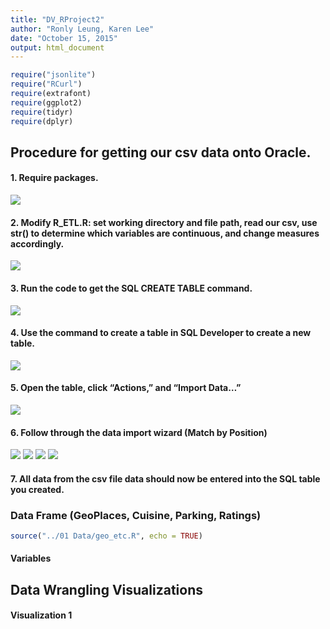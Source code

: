 ```yaml
---
title: "DV_RProject2"
author: "Ronly Leung, Karen Lee"
date: "October 15, 2015"
output: html_document
---
```

```r
require("jsonlite")
require("RCurl")
require(extrafont)
require(ggplot2)
require(tidyr)
require(dplyr)
```

## Procedure for getting our csv data onto Oracle.

#### 1. Require packages.

![](s1.jpg)  

#### 2. Modify R_ETL.R: set working directory and file path, read our csv, use str() to determine which variables are continuous, and change measures accordingly. 

![](s2.jpg)  

#### 3. Run the code to get the SQL CREATE TABLE command. 
![](s3.jpg)  

#### 4. Use the command to create a table in SQL Developer to create a new table. 
![](s4.jpg)  

#### 5. Open the table, click "Actions," and "Import Data..." 
![](s5.jpg)  

#### 6. Follow through the data import wizard (Match by Position)

![](s6.jpg)
![](s7.jpg)
![](s8.jpg)
![](s9.jpg)  

#### 7. All data from the csv file data should now be entered into the SQL table you created.

### Data Frame (GeoPlaces, Cuisine, Parking, Ratings)

```r
source("../01 Data/geo_etc.R", echo = TRUE)
```

#### Variables

## Data Wrangling Visualizations

#### Visualization 1
 
